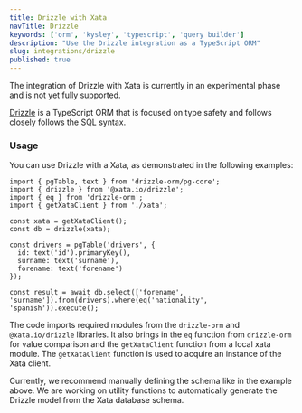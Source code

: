 ```yaml
---
title: Drizzle with Xata
navTitle: Drizzle
keywords: ['orm', 'kysley', 'typescript', 'query builder']
description: "Use the Drizzle integration as a TypeScript ORM"
slug: integrations/drizzle
published: true
---
```


<Alert status="warning">
  The integration of Drizzle with Xata is currently in an experimental phase and is not yet fully supported.
</Alert>

[Drizzle](https://github.com/drizzle-team/drizzle-orm) is a TypeScript ORM that is focused on type safety and follows closely follows the SQL syntax. 


### Usage 

You can use Drizzle with a Xata, as demonstrated in the following examples:

 ```tsx
 import { pgTable, text } from 'drizzle-orm/pg-core';
 import { drizzle } from '@xata.io/drizzle';
 import { eq } from 'drizzle-orm';
 import { getXataClient } from './xata';

 const xata = getXataClient();
 const db = drizzle(xata);

 const drivers = pgTable('drivers', {
   id: text('id').primaryKey(),
   surname: text('surname'),
   forename: text('forename')
 });

 const result = await db.select(['forename', 'surname']).from(drivers).where(eq('nationality', 'spanish')).execute();
 ```
The code imports required modules from the `drizzle-orm` and `@xata.io/drizzle` libraries. It also brings in the `eq` function from `drizzle-orm` for value comparison and the `getXataClient` function from a local xata module. The `getXataClient` function is used to acquire an instance of the Xata client.

Currently, we recommend manually defining the schema like in the example above. We are working on utility functions to automatically generate the Drizzle model from the Xata database schema.
